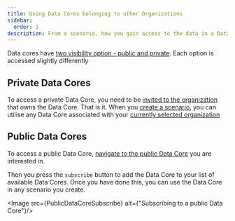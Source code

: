 ```yaml
---
title: Using Data Cores belonging to other Organizations
sidebar:
  order: 1
description: From a scenario, how you gain access to the data in a Data Core that belong to another organization
---
```




Data cores have [two visibility option - public and private](/guides/data-core/what-is-a-data-core). Each option is accessed slightly differently

## Private Data Cores
To access a private Data Core, you need to be [invited to the organization](/guides/organization/invite-user-to-organization) that owns the Data Core. That is it.
When you [create a scenario](todo), you can utilise any Data Core associated with your [currently selected organization](/guides/organization/switch-between-organizations)

## Public Data Cores
To access a public Data Core, [navigate to the public Data Core](/guides/data-core/navigate-to-a-data-core) you are interested in.

Then you press the `subscribe` button to add the Data Core to your list of available Data Cores. Once you have done this, you can use the Data Core in any scenario you create.

<Image src={PublicDataCoreSubscribe} alt={"Subscribing to a public Data Core"}/>